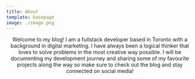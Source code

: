 ```yaml
---
title: About
template: basepage
image: ./image.png
---
```



<div style="text-align:center">
    


Welcome to my blog! I am a fullstack developer based in Toronto with a background in digital marketing. I have always been a logical thinker that loves to solve problems in the most creative way possible. I will be documenting my development journey and sharing some of my favourite projects along the way so make sure to check out the blog and stay connected on social media!

<SocialLinks />
</div>